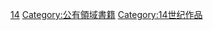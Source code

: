 {{Commons category|14th-century books}}

[[Category:各世紀書籍|14]]
[[Category:公有領域書籍|Category:公有領域書籍]]
[[Category:14世纪作品|Category:14世纪作品]]